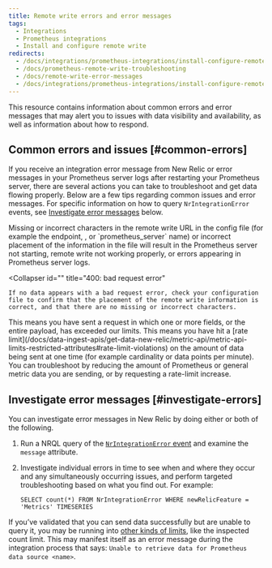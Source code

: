 ```yaml
---
title: Remote write errors and error messages
tags:
  - Integrations
  - Prometheus integrations
  - Install and configure remote write
redirects:
  - /docs/integrations/prometheus-integrations/install-configure-remote-write/remote-write-errors-error-messages
  - /docs/prometheus-remote-write-troubleshooting
  - /docs/remote-write-error-messages
  - /docs/integrations/prometheus-integrations/install-configure-remote-write/remote-write-error-messages
---
```


This resource contains information about common errors and error messages that may alert you to issues with data visibility and availability, as well as information about how to respond.

## Common errors and issues [#common-errors]

If you receive an integration error message from New Relic or error messages in your Prometheus server logs after restarting your Prometheus server, there are several actions you can take to troubleshoot and get data flowing properly. Below are a few tips regarding common issues and error messages. For specific information on how to query `NrIntegrationError` events, see [Investigate error messages](#investigate-errors) below.

<CollapserGroup>
  <Collapser
    id=""
    title="Configuration errors"
  >
    Missing or incorrect characters in the remote write URL in the config file (for example the endpoint, <InlinePopover type="licenseKey" />, or `prometheus_server` name) or incorrect placement of the information in the file will result in the Prometheus server not starting, remote write not working properly, or errors appearing in Prometheus server logs.
  </Collapser>

  <Collapser
    id=""
    title="400: bad request error"
  >
    If no data appears with a bad request error, check your configuration file to confirm that the placement of the remote write information is correct, and that there are no missing or incorrect characters.
  </Collapser>

  <Collapser title="413: request entity too large error">
    This means you have sent a request in which one or more fields, or the entire payload, has exceeded our limits.
  </Collapser>

  <Collapser title="429: rate limit error">
    This means you have hit a [rate limit](/docs/data-ingest-apis/get-data-new-relic/metric-api/metric-api-limits-restricted-attributes#rate-limit-violations) on the amount of data being sent at one time (for example cardinality or data points per minute). You can troubleshoot by reducing the amount of Prometheus or general metric data you are sending, or by requesting a rate-limit increase.
  </Collapser>
</CollapserGroup>

## Investigate error messages [#investigate-errors]

You can investigate error messages in New Relic by doing either or both of the following.

1. Run a NRQL query of the [`NrIntegrationError` event](/docs/telemetry-data-platform/manage-data/nrintegrationerror) and examine the `message` attribute.
2. Investigate individual errors in time to see when and where they occur and any simultaneously occurring issues, and perform targeted troubleshooting based on what you find out. For example:

   ```
   SELECT count(*) FROM NrIntegrationError WHERE newRelicFeature = 'Metrics' TIMESERIES
   ```

If you’ve validated that you can send data successfully but are unable to query it, you may be running into [other kinds of limits](/docs/insights/use-insights-ui/manage-account-data/rate-limits-insights), like the inspected count limit. This may manifest itself as an error message during the integration process that says: `Unable to retrieve data for Prometheus data source <name>`.
